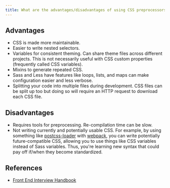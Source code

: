 ```yaml
---
title: What are the advantages/disadvantages of using CSS preprocessors?
---
```


## Advantages

- CSS is made more maintainable.
- Easier to write nested selectors.
- Variables for consistent theming. Can share theme files across different projects. This is not necessarily useful with CSS custom properties (frequently called CSS variables).
- Mixins to generate repeated CSS.
- Sass and Less have features like loops, lists, and maps can make configuration easier and less verbose.
- Splitting your code into multiple files during development. CSS files can be split up too but doing so will require an HTTP request to download each CSS file.

## Disadvantages

- Requires tools for preprocessing. Re-compilation time can be slow.
- Not writing currently and potentially usable CSS. For example, by using something like [postcss-loader](https://github.com/postcss/postcss-loader) with [webpack](https://webpack.js.org/), you can write potentially future-compatible CSS, allowing you to use things like CSS variables instead of Sass variables. Thus, you're learning new syntax that could pay off if/when they become standardized.

## References

- [Front End Interview Handbook](https://www.frontendinterviewhandbook.com/css-questions)
